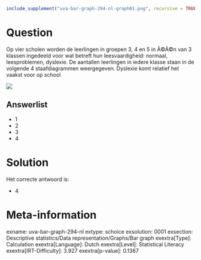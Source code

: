 ```r
include_supplement("uva-bar-graph-294-nl-graph01.png", recursive = TRUE)
```

Question
========

Op vier scholen worden de leerlingen in groepen 3, 4 en 5 in Ã©Ã©n van 3
klassen ingedeeld voor wat betreft hun leesvaardigheid: normaal,
leesproblemen, dyslexie. De aantallen leerlingen in iedere klasse staan
in de volgende 4 staafdiagrammen weergegeven. Dyslexie komt relatief het
vaakst voor op school


![](uva-bar-graph-294-nl-graph01.png)

Answerlist
----------

* 1
* 2
* 3
* 4

Solution
========

Het correcte antwoord is: 

* 4

Meta-information
================
exname: uva-bar-graph-294-nl
extype: schoice
exsolution: 0001
exsection: Descriptive statistics/Data representation/Graphs/Bar graph
exextra[Type]: Calculation
exextra[Language]: Dutch
exextra[Level]: Statistical Literacy
exextra[IRT-Difficulty]: 3.927
exextra[p-value]: 0.1367
